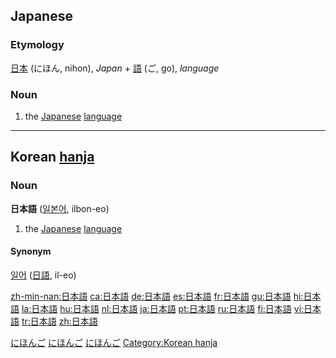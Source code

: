 ==Japanese==
[[Category:1000 Japanese basic words|にほんご]]
{{ja-kanjitab|[[日]] [[本]] [[語]]}}
===Etymology===
[[日本]] (にほん, nihon), ''Japan'' + [[語]] (ご, go), ''language''
===Noun===
{{ja-noun|k|hira=にほんご|rom=nihongo}}
# the [[Japanese]] [[language]]

[[Category:Japanese language|にほんご]]
[[Category:ja:Languages|にほんご]]
----

==Korean [[hanja]]==
===Noun===
'''日本語''' ([[일본어]], ilbon-eo)
# the [[Japanese]] [[language]]
====Synonym====
[[일어]] ([[日語]], il-eo)
[[Category:Korean hanja]]

[[zh-min-nan:日本語]]
[[ca:日本語]]
[[de:日本語]]
[[es:日本語]]
[[fr:日本語]]
[[gu:日本語]]
[[hi:日本語]]
[[la:日本語]]
[[hu:日本語]]
[[nl:日本語]]
[[ja:日本語]]
[[pt:日本語]]
[[ru:日本語]]
[[fi:日本語]]
[[vi:日本語]]
[[tr:日本語]]
[[zh:日本語]]